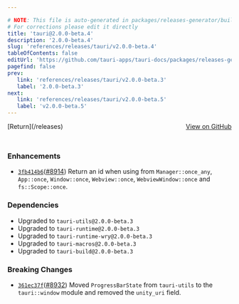 ```yaml
---

# NOTE: This file is auto-generated in packages/releases-generator/build.ts
# For corrections please edit it directly
title: 'tauri@2.0.0-beta.4'
description: '2.0.0-beta.4'
slug: 'references/releases/tauri/v2.0.0-beta.4'
tableOfContents: false
editUrl: 'https://github.com/tauri-apps/tauri-docs/packages/releases-generator/build.ts'
pagefind: false
prev:
   link: 'references/releases/tauri/v2.0.0-beta.3'
   label: '2.0.0-beta.3'
next:
   link: 'references/releases/tauri/v2.0.0-beta.5'
   label: 'v2.0.0-beta.5'
---
```


<div style="margin-bottom:3rem; display: flex; justify-content: space-between; align-items: center"><span>[Return](/releases)</span><span><a href="https://github.com/tauri-apps/tauri/releases/tag/tauri-v2.0.0-beta.4">View on GitHub</a></span></div>

### Enhancements

- [`3fb414b6`](https://www.github.com/tauri-apps/tauri/commit/3fb414b61ad7cfce67751230826fddfb39effec5)([#8914](https://www.github.com/tauri-apps/tauri/pull/8914)) Return an id when using from `Manager::once_any`, `App::once`, `Window::once`, `Webview::once`, `WebviewWindow::once` and `fs::Scope::once`.

### Dependencies

- Upgraded to `tauri-utils@2.0.0-beta.3`
- Upgraded to `tauri-runtime@2.0.0-beta.3`
- Upgraded to `tauri-runtime-wry@2.0.0-beta.3`
- Upgraded to `tauri-macros@2.0.0-beta.3`
- Upgraded to `tauri-build@2.0.0-beta.3`

### Breaking Changes

- [`361ec37f`](https://www.github.com/tauri-apps/tauri/commit/361ec37fd4a5caa5b6630b9563ef079f53c6c336)([#8932](https://www.github.com/tauri-apps/tauri/pull/8932)) Moved `ProgressBarState` from `tauri-utils` to the `tauri::window` module and removed the `unity_uri` field.

